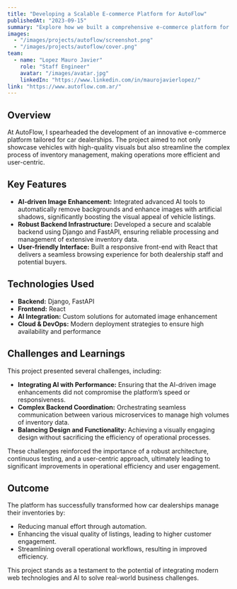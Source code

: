 ```yaml
---
title: "Developing a Scalable E-commerce Platform for AutoFlow"
publishedAt: "2023-09-15"
summary: "Explore how we built a comprehensive e-commerce platform for car dealerships, integrating AI-driven image enhancement with robust backend solutions to streamline inventory management."
images:
  - "/images/projects/autoflow/screenshot.png"
  - "/images/projects/autoflow/cover.png"
team:
  - name: "Lopez Mauro Javier"
    role: "Staff Engineer"
    avatar: "/images/avatar.jpg"
    linkedIn: "https://www.linkedin.com/in/maurojavierlopez/"
link: "https://www.autoflow.com.ar/"
---
```


## Overview

At AutoFlow, I spearheaded the development of an innovative e-commerce platform tailored for car dealerships. The project aimed to not only showcase vehicles with high-quality visuals but also streamline the complex process of inventory management, making operations more efficient and user-centric.

## Key Features

- **AI-driven Image Enhancement:**
  Integrated advanced AI tools to automatically remove backgrounds and enhance images with artificial shadows, significantly boosting the visual appeal of vehicle listings.
- **Robust Backend Infrastructure:**
  Developed a secure and scalable backend using Django and FastAPI, ensuring reliable processing and management of extensive inventory data.
- **User-friendly Interface:**
  Built a responsive front-end with React that delivers a seamless browsing experience for both dealership staff and potential buyers.

## Technologies Used

- **Backend:** Django, FastAPI
- **Frontend:** React
- **AI Integration:** Custom solutions for automated image enhancement
- **Cloud & DevOps:** Modern deployment strategies to ensure high availability and performance

## Challenges and Learnings

This project presented several challenges, including:
- **Integrating AI with Performance:** Ensuring that the AI-driven image enhancements did not compromise the platform’s speed or responsiveness.
- **Complex Backend Coordination:** Orchestrating seamless communication between various microservices to manage high volumes of inventory data.
- **Balancing Design and Functionality:** Achieving a visually engaging design without sacrificing the efficiency of operational processes.

These challenges reinforced the importance of a robust architecture, continuous testing, and a user-centric approach, ultimately leading to significant improvements in operational efficiency and user engagement.

## Outcome

The platform has successfully transformed how car dealerships manage their inventories by:
- Reducing manual effort through automation.
- Enhancing the visual quality of listings, leading to higher customer engagement.
- Streamlining overall operational workflows, resulting in improved efficiency.

This project stands as a testament to the potential of integrating modern web technologies and AI to solve real-world business challenges.
